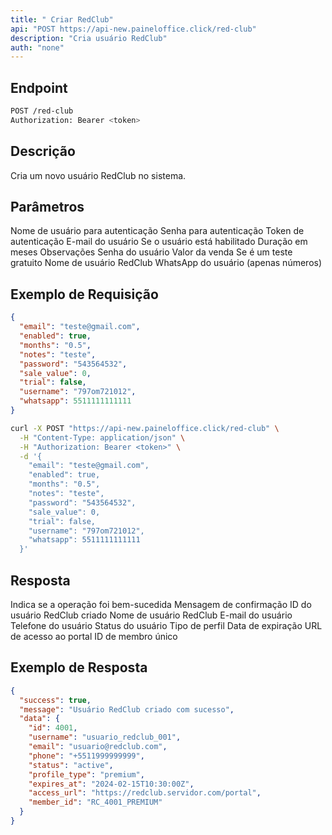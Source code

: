 ```yaml
---
title: " Criar RedClub"
api: "POST https://api-new.paineloffice.click/red-club"
description: "Cria usuário RedClub"
auth: "none"
---
```


## Endpoint

<CodeGroup>

```bash Requisição
POST /red-club
Authorization: Bearer <token>
```

</CodeGroup>

## Descrição

Cria um novo usuário RedClub no sistema.

## Parâmetros

<ParamField query="username" type="string" required>
  Nome de usuário para autenticação
</ParamField>

<ParamField query="password" type="string" required>
  Senha para autenticação
</ParamField>

<ParamField query="token" type="string" required>
  Token de autenticação
</ParamField>

<ParamField body="email" type="string" required>
  E-mail do usuário
</ParamField>

<ParamField body="enabled" type="boolean" required>
  Se o usuário está habilitado
</ParamField>

<ParamField body="months" type="string" required>
  Duração em meses
</ParamField>

<ParamField body="notes" type="string">
  Observações
</ParamField>

<ParamField body="password" type="string" required>
  Senha do usuário
</ParamField>

<ParamField body="sale_value" type="number" required>
  Valor da venda
</ParamField>

<ParamField body="trial" type="boolean" required>
  Se é um teste gratuito
</ParamField>

<ParamField body="username" type="string" required>
  Nome de usuário RedClub
</ParamField>

<ParamField body="whatsapp" type="number" required>
  WhatsApp do usuário (apenas números)
</ParamField>

## Exemplo de Requisição

<CodeGroup>

```json TryIt
{
  "email": "teste@gmail.com",
  "enabled": true,
  "months": "0.5",
  "notes": "teste",
  "password": "543564532",
  "sale_value": 0,
  "trial": false,
  "username": "797om721012",
  "whatsapp": 5511111111111
}
```

```bash cURL
curl -X POST "https://api-new.paineloffice.click/red-club" \
  -H "Content-Type: application/json" \
  -H "Authorization: Bearer <token>" \
  -d '{
    "email": "teste@gmail.com",
    "enabled": true,
    "months": "0.5",
    "notes": "teste",
    "password": "543564532",
    "sale_value": 0,
    "trial": false,
    "username": "797om721012",
    "whatsapp": 5511111111111
  }'
```

</CodeGroup>

## Resposta

<ResponseField name="success" type="boolean">
  Indica se a operação foi bem-sucedida
</ResponseField>

<ResponseField name="message" type="string">
  Mensagem de confirmação
</ResponseField>

<ResponseField name="data" type="object">
  <Expandable title="properties">
    <ResponseField name="id" type="integer">
      ID do usuário RedClub criado
    </ResponseField>
    <ResponseField name="username" type="string">
      Nome de usuário RedClub
    </ResponseField>
    <ResponseField name="email" type="string">
      E-mail do usuário
    </ResponseField>
    <ResponseField name="phone" type="string">
      Telefone do usuário
    </ResponseField>
    <ResponseField name="status" type="string">
      Status do usuário
    </ResponseField>
    <ResponseField name="profile_type" type="string">
      Tipo de perfil
    </ResponseField>
    <ResponseField name="expires_at" type="string">
      Data de expiração
    </ResponseField>
    <ResponseField name="access_url" type="string">
      URL de acesso ao portal
    </ResponseField>
    <ResponseField name="member_id" type="string">
      ID de membro único
    </ResponseField>
  </Expandable>
</ResponseField>

## Exemplo de Resposta

```json
{
  "success": true,
  "message": "Usuário RedClub criado com sucesso",
  "data": {
    "id": 4001,
    "username": "usuario_redclub_001",
    "email": "usuario@redclub.com",
    "phone": "+5511999999999",
    "status": "active",
    "profile_type": "premium",
    "expires_at": "2024-02-15T10:30:00Z",
    "access_url": "https://redclub.servidor.com/portal",
    "member_id": "RC_4001_PREMIUM"
  }
}
```
